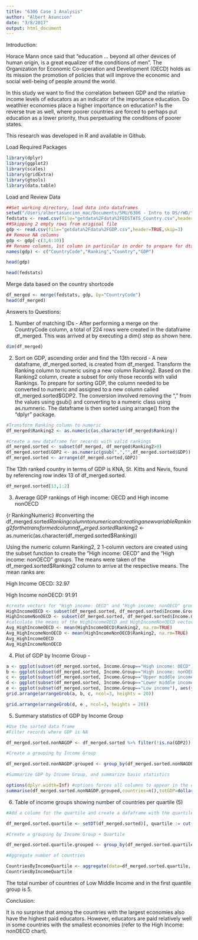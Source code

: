 ```yaml
---
title: "6306 Case 1 Analysis"
author: "Albert Asuncion"
date: "3/8/2017"
output: html_document
---
```


Introduction:

Horace Mann once said that "education ... beyond all other devices of human origin, is a great equalizer of the conditions of men". The Organization for Economic Co-operation and Development (OECD) holds as its mission the promotion of policies that will improve the economic and social well-being of people around the world. 

In this study we want to find the correlation between GDP and the relative income levels of educators as an indicator of the importance education. Do weatlhier economies place a higher importance on education? Is the reverse true as well, where poorer countries are forced to perhaps put education as a lower priority, thus perpetuating the conditions of poorer states.

This research was developed in R and available in Github.

Load Required Packages
```r
library(dplyr)
library(ggplot2)
library(scales)
library(gridExtra)
library(gtools)
library(data.table)
```

Load and Review Data
```r
##Set working directory, load data into dataframes
setwd("/Users/albertasuncion_mac/Documents/SMU/6306 - Intro to DS/rWD/")
fedstats <- read.csv(file="getdata%2Fdata%2FEDSTATS_Country.csv",header=TRUE)
##Skipping 2 empty rows from original file
gdp <- read.csv(file="getdata%2Fdata%2FGDP.csv",header=TRUE,skip=3)
## Remove NA columns
gdp <- gdp[-c(3,6:10)]
## Rename columns, 1st column in particular in order to prepare for dta merge
names(gdp) <- c("CountryCode","Ranking","Country","GDP")
```

```r
head(gdp)
```

```r
head(fedstats)
```

Merge data based on the country shortcode

```r
df_merged <- merge(fedstats, gdp, by="CountryCode")
head(df_merged)
```

Answers to Questions:

1. Number of matching IDs - After performing a merge on the CountryCode column, a total of 224 rows were created in the dataframe df_merged. This was arrived at by executing a dim() step as shown here.

```r
dim(df_merged)
```

2. Sort on GDP, ascending order and find the 13th record - A new dataframe, df_merged.sorted, is created from df_merged. Transform the Ranking column to numeric using a new column Ranking2. Based on the Ranking2 column, create a subset for only those records with valid Rankings. To prepare for sorting GDP, the column needed to be converted to numeric and assigned to a new column called df_merged.sorted$GDP2. The conversion involved removing the "," from the values using gsub() and converting to a numeric class using as.numneric. The dataframe is then sorted using arrange() from the "dplyr" package.

```r

#Transform Ranking column to numeric
df_merged$Ranking2 <- as.numeric(as.character(df_merged$Ranking))

#Create a new dataframe for records with valid rankings
df_merged.sorted <- subset(df_merged, df_merged$Ranking2>0)
df_merged.sorted$GDP2 <- as.numeric(gsub(",","",df_merged.sorted$GDP))
df_merged.sorted <- arrange(df_merged.sorted,GDP2)
```

The 13th ranked country in terms of GDP is KNA, St. Kitts and Nevis, found by referencing row index 13 of df_merged.sorted.

```r
df_merged.sorted[13,1:2]
```

3. Average GDP rankings of High income: OECD and High income nonOECD 

{r RankingNumeric}
#converting the df_merged.sorted$Ranking column to numeric and creating a new variable Ranking2 for the transformed column
df_merged.sorted$Ranking2 <- as.numeric(as.character(df_merged.sorted$Ranking))

Using the numeric column Ranking2, 2 1-column vectors are created using the subset function to create the "High income: OECD" and the "High income: nonOECD" groups. The means were taken of the df_merged.sorted$Ranking2 column to arrive at the respective means. The mean ranks are:

High Income OECD: 32.97

High Income nonOECD: 91.91

```r
#create vectors for "High income: OECD" and "High income: nonOECD" groups
HighIncomeOECD <- subset(df_merged.sorted, df_merged.sorted$Income.Group == "High income: OECD")
HighIncomeNonOECD <- subset(df_merged.sorted, df_merged.sorted$Income.Group == "High income: nonOECD")
#calculate the means of the HighIncomeOECD and HighIncomeNonOECD vectors, disregarding NA
Avg_HighIncomeOECD <- mean(HighIncomeOECD$Ranking2, na.rm=TRUE)
Avg_HighIncomeNonOECD <- mean(HighIncomeNonOECD$Ranking2, na.rm=TRUE)
Avg_HighIncomeOECD
Avg_HighIncomeNonOECD
```

4. Plot of GDP by Income Group - 

```r
a <- ggplot(subset(df_merged.sorted, Income.Group=="High income: OECD"), aes(y=reorder(CountryCode,GDP2),x=GDP2)) + geom_point(aes(color=Income.Group)) + geom_point(colour="tomato") + theme(axis.text=element_text(size=6)) + scale_x_continuous(name="GDP", labels=dollar) + ylab("Country") + theme(legend.position = "none") + ggtitle("High Income: OECD") + theme(plot.title = element_text(size = 10, face="bold"))
b <- ggplot(subset(df_merged.sorted, Income.Group=="High income: nonOECD"), aes(y=reorder(CountryCode,GDP2),x=GDP2)) + geom_point(aes(color=Income.Group)) + geom_point(colour="steelblue") + theme(axis.text=element_text(size=6)) + scale_x_continuous(name="GDP", labels=dollar) + ylab("Country") + theme(legend.position = "none") + ggtitle("High Income: nonOECD") + theme(plot.title = element_text(size = 10, face="bold"))
c <- ggplot(subset(df_merged.sorted, Income.Group=="Upper middle income"), aes(y=reorder(CountryCode,GDP2),x=GDP2)) + geom_point(aes(color=Income.Group)) + geom_point(colour="seagreen") + theme(axis.text=element_text(size=6)) + scale_x_continuous(name="GDP", labels=dollar) + ylab("Country") + theme(legend.position = "none") + ggtitle("Upper Middle Income") + theme(plot.title = element_text(size = 10, face="bold"))
d <- ggplot(subset(df_merged.sorted, Income.Group=="Lower middle income"), aes(y=reorder(CountryCode,GDP2),x=GDP2)) + geom_point(aes(color=Income.Group)) + geom_point(colour="slateblue") + theme(axis.text=element_text(size=6)) + scale_x_continuous(name="GDP", labels=dollar) + ylab("Country") + theme(legend.position = "none") + ggtitle("Lower Middle Income") + theme(plot.title = element_text(size = 10, face="bold"))
e <- ggplot(subset(df_merged.sorted, Income.Group=="Low income"), aes(y=reorder(CountryCode,GDP2),x=GDP2)) + geom_point(aes(color=Income.Group)) + geom_point(colour="sienna") + theme(axis.text=element_text(size=6)) + scale_x_continuous(name="GDP", labels=dollar) + ylab("Country") + theme(legend.position = "none") + ggtitle("Low Income") + theme(plot.title = element_text(size = 10, face="bold"))
grid.arrange(arrangeGrob(a, b, c, ncol=3, heights = 20))
```

```r
grid.arrange(arrangeGrob(d, e , ncol=3, heights = 20))
```

5. Summary statistics of GDP by Income Group

```r
#Use the sorted data frame
#Filter records where GDP is NA

df_merged.sorted.nonNAGDP <- df_merged.sorted %>% filter(!is.na(GDP2))

#Create a grouping by Income Group

df_merged.sorted.nonNAGDP.grouped <- group_by(df_merged.sorted.nonNAGDP,Income.Group)

#Summarize GDP by Income Group, and summarize basic statistics

options(dplyr.width=Inf) #options forces all columns to appear in the output
summarise(df_merged.sorted.nonNAGDP.grouped,countries=n(),totGDP=dollar(sum(GDP2,na.rm=TRUE)),minGDP=dollar(min(GDP2,na.rm=TRUE)),maxGDP=dollar(max(GDP2,na.rm=TRUE)),meanGDP=dollar(mean(GDP2, na.rm=TRUE)),stddevGDP=dollar(sd(GDP2,na.rm=TRUE)))
```

6. Table of income groups showing number of countries per quartile (5)

```r
#Add a column for the quartile and create a dafaframe with the quartile column

df_merged.sorted.quartile <- setDT(df_merged.sorted)[, quartile := cut(df_merged.sorted$Ranking2, quantile(df_merged.sorted$Ranking2, probs=0:5/5), include.lowest=TRUE, labels=FALSE)]

#Create a grouping by Income Group + Quartile

df_merged.sorted.quartile.grouped <- group_by(df_merged.sorted.quartile,Income.Group,quartile)

#Aggregate number of countries

CountriesByIncomeQuartile <- aggregate(data=df_merged.sorted.quartile, df_merged.sorted.quartile$GDP2 ~ df_merged.sorted.quartile$Income.Group + df_merged.sorted.quartile$quartile, FUN=length)
CountriesByIncomeQuartile
```

The total number of countries of Low Middle Income and in the first quantile group is 5.

Conclusion:

It is no surprise that among the countries with the largest economies also have the highest paid educators. However, educators are paid relatively well in some countries with the smallest economies (refer to the High Income: nonOECD chart).  
